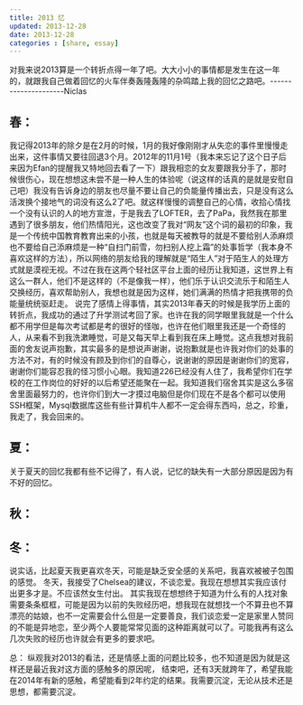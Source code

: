 ```yaml
---
title: 2013 忆
updated: 2013-12-28
date: 2013-12-28
categories : [share, essay]
---
```


对我来说2013算是一个转折点得一年了吧。大大小小的事情都是发生在这一年的，就跟我自己做着回忆的火车伴奏轰隆轰隆的杂鸣踏上我的回忆之路吧。---------------------Niclas

春：
---
我记得2013年的除夕是在2月的时候，1月的我好像刚刚才从失恋的事件里慢慢走出来，这件事情又要往回退3个月。2012年的11月1号（我本来忘记了这个日子后来因为Efan的提醒我又特地回去看了一下）跟我相恋的女友要跟我分手了，那时候很伤心，现在想想这未尝不是一种人生的体验呢（说这样的话真的是就是安慰自己吧）我没有告诉身边的朋友也尽量不要让自己的负能量传播出去，只是没有这么活泼换个接地气的词没有这么2了吧。就这样慢慢的调整自己的心情，收拾心情找一个没有认识的人的地方宣泄，于是我去了LOFTER，去了PaPa，我然我在那里遇到了很多朋友，他们热情阳光，这也改变了我对“网友”这个词的最初的印象，我是一个传统中国教育教育出来的小孩，也就是每天被教导的就是不要给别人添麻烦也不要给自己添麻烦是一种“自扫门前雪，勿扫别人挖上霜”的处事哲学（我本身不喜欢这样的方法），所以网络的朋友给我的理解就是“陌生人”对于陌生人的处理方式就是漠视无视。不过在我在这两个轻社区平台上面的经历让我知道，这世界上有这么一群人，他们不是这样的（不是像我一样），他们乐于认识交流乐于和陌生人交换经历，喜欢帮助别人，我想也就是因为这样，她们满满的热情才把我携带的负能量统统驱赶走。
说完了感情上得事情，其实2013年春天的时候是我学历上面的转折点，我成功的通过了升学测试考回了家。也许在我的同学眼里我就是一个什么都不用学但是每次考试都是考的很好的怪咖，也许在他们眼里我还是一个奇怪的人，从来看不到我洗漱睡觉，可是又每天早上看到我在床上睡觉。这点我想对我前面的舍友说声抱歉，其实最多的是想说声谢谢，说抱歉就是也许我对你们的处事的方法不对，有的时候没有顾及到你们的自尊心，说谢谢的原因是谢谢你们的宽容，谢谢你们能容忍我的怪习惯小心眼。我知道226已经没有人住了，我希望你们在学校的在工作岗位的好好的以后希望还能聚在一起。我知道我们宿舍其实是这么多宿舍里面最努力的，也许你们到大一才摸过电脑但是你们现在不是各个都可以使用SSH框架，Mysql数据库这些有些计算机牛人都不一定会得东西吗，总之，珍重，我走了，我会回来的。

夏：
---
关于夏天的回忆我都有些不记得了，有人说，记忆的缺失有一大部分原因是因为有不好的回忆。

秋：
---

冬：
---
说实话，比起夏天我更喜欢冬天，可能是缺乏安全感的关系吧，我喜欢被被子包围的感觉。
冬天，我接受了Chelsea的建议，不谈恋爱。我现在想想其实我应该付出更多才是。不应该然女生付出。
其实我现在想想终于知道为什么有的人找对象需要条条框框，可能是因为以前的失败经历吧，想我现在就想找一个不算丑也不算漂亮的姑娘，也不一定需要会什么但是一定要善良，我们谈恋爱一定是家里人赞同的不能是异地恋，至少两个人要能常常见面的这种距离就可以了。可能我再有这么几次失败的经历也许就会有更多的要求吧。

总：
纵观我对2013的看法，还是情感上面的问题比较多，也不知道是因为就是这样还是最近我对这方面的感触多的原因呢，
结束吧，还有3天就跨年了，希望我能在2014年有新的感触，希望能看到2年约定的结果。我需要沉淀，无论从技术还是思想，都需要沉淀。


